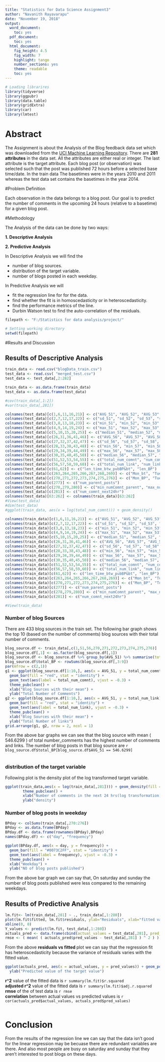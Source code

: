```yaml
---
title: "Statistics for Data Science Assignment3"
author: "Navanith Rayavarapu"
date: "November 19, 2018"
output:
  word_document:
    toc: yes
  pdf_document:
    toc: yes
  html_document:
    fig_height: 4.5
    fig_width: 7
    highlight: tango
    number_sections: yes
    theme: readable
    toc: yes
---
```


```r
# Loading librarires 
library(tidyverse)
library(ggpubr)
library(data.table)
library(gridExtra)
library(car)
library(lmtest)
```

# Abstract  

The Assignment is about the Analysis of the Blog feedback data set which was downloaded from the [UCI Machine Learning Repository](http://archive.ics.uci.edu/ml/index.php).  There are **281 attributes** in the data set. All the attributes are either real or integer. The last attribute is the target attribute. Each blog post (or observation) was selected such that the post was published 72 hours before a selected base time/date. In the train data The basetimes were in the years 2010 and 2011 whereas the test data set contains the  basetimes in the year 2014.  


#Problem Definition  

Each observation in the data belongs to a blog post. Our goal is to predict the number of comments in the upcoming 24 hours (relative to a basetime) for a given blog post.  

#Methodology  

The Analysis of the data can be done by two ways:  

**1. Descriptive Analysis**  

**2. Predictive Analysis**  


In Descriptive Analysis we will find the  

* number of blog sources.  
* distribution of the target variable.  
* number of blogs posted in each weekday.  

In Predictive Analysis we will  

* fit the  regression line for for the data.  
* find whether the fit is in homoscedasticity or in heteroscedasticity.  
* find the performance metrics of the line. 
* Durbin Watson test to find the auto-correlation of the residuals.  


```r


filepath <- "F:/Statistics for data analysis/project/"

# Setting working directory
setwd(filepath)
```


#Results and Discussion  

## Results of Descriptive Analysis  

```r
train_data <- read.csv("blogData_train.csv")
test_data <- read.csv( "merged_test.csv")
test_data <- test_data[,2:282]

train_data <- as.data.frame(train_data)
test_data <- as.data.frame(test_data)

#cov(train_data[,1:2])
#var(train_data[,281])

```

```r
colnames(test_data)[c(1,6,11,16,21)] <- c("AVG_51", "AVG_52", "AVG_53", "AVG_54", "AVG_55")
colnames(test_data)[c(2,7,12,17,22)] <- c("sd_51", "sd_52", "sd_53", "sd_54", "sd_55")
colnames(test_data)[c(3,8,13,18,23)] <- c("min_51", "min_52", "min_53", "min_54", "min_55")
colnames(test_data)[c(4,9,14,19,24)] <- c("max_51", "max_52", "max_53", "max_54", "max_55")
colnames(test_data)[c(5,10,15,20,25)] <- c("median_51", "median_52", "median_53", "median_54", "median_55")
colnames(test_data)[c(26,31,36,41,46)] <- c("AVG_56", "AVG_57", "AVG_58", "AVG_59", "AVG_60")
colnames(test_data)[c(27,32,37,42,47)] <- c("sd_56", "sd_57", "sd_58", "sd_59", "sd_60")
colnames(test_data)[c(28,33,38,43,48)] <- c("min_56", "min_57", "min_58", "min_59", "min_60")
colnames(test_data)[c(29,34,39,44,49)] <- c("max_56", "max_57", "max_58", "max_59", "max_60")
colnames(test_data)[c(30,35,40,45,50)] <- c("median_56", "median_57", "median_58", "median_59", "median_60")
colnames(test_data)[c(51,52,53,54,55)] <- c("total_num_comnt", "num_comnt_last24hr", "diff_comnt_btw_24and48hr","num_comnt_first_24hr", "diff_52&53")
colnames(test_data)[c(56,57,58,59,60)] <- c("total_num_link", "num_link_last24hr", "diff_link_btw_24and48hr","num_link_first_24hr", "diff_57&58")
colnames(test_data)[c(61,62)] <- c("len_time_btw_pubBP&bt", "len_BP")
colnames(test_data)[c(263,264,265,266,267,268,269)] <- c("Mon_bt", "Tue_bt", "Wed_bt", "Thu_bt", "Fri_bt", "Sat_bt", "Sun_bt")
colnames(test_data)[c(270,271,272,273,274,275,276)] <- c("Mon_BP", "Tue_BP", "Wed_BP", "Thu_BP", "Fri_BP", "Sat_BP", "Sun_BP")
colnames(test_data)[c(277)] <- c("num_parent_posts")
colnames(test_data)[c(278,279,280)] <- c("min_numComnt_parent", "max_numComnt_parent", "Avg_numComnt_parent")
colnames(test_data)[c(281)] <- c("num_comnt_next24hr")
colnames(test_data)[63:262] <- colnames(train_data)[63:262]
#View(test_data)
#dim(test_data)
#ggplot(train_data, aes(x = log(total_num_comnt))) + geom_density()
```

```r
colnames(train_data)[c(1,6,11,16,21)] <- c("AVG_51", "AVG_52", "AVG_53", "AVG_54", "AVG_55")
colnames(train_data)[c(2,7,12,17,22)] <- c("sd_51", "sd_52", "sd_53", "sd_54", "sd_55")
colnames(train_data)[c(3,8,13,18,23)] <- c("min_51", "min_52", "min_53", "min_54", "min_55")
colnames(train_data)[c(4,9,14,19,24)] <- c("max_51", "max_52", "max_53", "max_54", "max_55")
colnames(train_data)[c(5,10,15,20,25)] <- c("median_51", "median_52", "median_53", "median_54", "median_55")
colnames(train_data)[c(26,31,36,41,46)] <- c("AVG_56", "AVG_57", "AVG_58", "AVG_59", "AVG_60")
colnames(train_data)[c(27,32,37,42,47)] <- c("sd_56", "sd_57", "sd_58", "sd_59", "sd_60")
colnames(train_data)[c(28,33,38,43,48)] <- c("min_56", "min_57", "min_58", "min_59", "min_60")
colnames(train_data)[c(29,34,39,44,49)] <- c("max_56", "max_57", "max_58", "max_59", "max_60")
colnames(train_data)[c(30,35,40,45,50)] <- c("median_56", "median_57", "median_58", "median_59", "median_60")
colnames(train_data)[c(51,52,53,54,55)] <- c("total_num_comnt", "num_comnt_last24hr", "diff_comnt_btw_24and48hr","num_comnt_first_24hr", "diff_52&53")
colnames(train_data)[c(56,57,58,59,60)] <- c("total_num_link", "num_link_last24hr", "diff_link_btw_24and48hr","num_link_first_24hr", "diff_57&58")
colnames(train_data)[c(61,62)] <- c("len_time_btw_pubBP&bt", "len_BP")
colnames(train_data)[c(263,264,265,266,267,268,269)] <- c("Mon_bt", "Tue_bt", "Wed_bt", "Thu_bt", "Fri_bt", "Sat_bt", "Sun_bt")
colnames(train_data)[c(270,271,272,273,274,275,276)] <- c("Mon_BP", "Tue_BP", "Wed_BP", "Thu_BP", "Fri_BP", "Sat_BP", "Sun_BP")
colnames(train_data)[c(277)] <- c("num_parent_posts")
colnames(train_data)[c(278,279,280)] <- c("min_numComnt_parent", "max_numComnt_parent", "Avg_numComnt_parent")
colnames(train_data)[c(281)] <- c("num_comnt_next24hr")

#View(train_data)

```

### Number of blog Sources  

There are 433 blog sources in the train set. The following bar graph shows the top 10 (based on the number of comments) blog sources with their total number of comments.  

```r
blog_source.df <- train_data[,c(1,51,56,270,271,272,273,274,275,276)]
blog_source.df[,1] <- as.factor(blog_source.df[,1])
blog_source.df <- blog_source.df %>% group_by(AVG_51) %>% summarise(total_num_comnt = sum(total_num_comnt),total_num_link = sum(total_num_link), Monday_BP = sum(Mon_BP), Tuesday_BP = sum(Tue_BP), Wednesday_BP = sum(Wed_BP), Thursday_BP = sum(Thu_BP), Friday_BP = sum(Fri_BP), Saturday_BP = sum(Sat_BP), Sunday_BP = sum(Sun_BP)) %>% arrange(desc(total_num_comnt)) 
blog_source.df$total_BP <- rowSums(blog_source.df[,3:9])
par(mfrow = c(2,1))
g1 <- ggplot(blog_source.df[1:10,], aes(x = AVG_51, y = total_num_comnt)) +
  geom_bar(fill = "red", stat = "identity") +
  geom_text(aes(label = total_num_comnt), vjust = -0.3) + 
  theme_pubclean() +
  xlab("Blog Sources with their mean") +
  ylab("Total Number of Comments")
g2 <- ggplot(blog_source.df[1:10,], aes(x = AVG_51, y = total_num_link)) +
  geom_bar(fill = "red", stat = "identity") +
  geom_text(aes(label = total_num_link), vjust = -0.3) + 
  theme_pubclean() +
  xlab("Blog Sources with their mean") +
  ylab("Total Number of links")
grid.arrange(g1, g2, nrow = 2, ncol = 1)
```

From the above bar graphs we can see that the blog source with mean ( 546.6299 ) of total number_comments  has the highest number of comments and links. The number of blog posts in that blog source are `r blog_source.df$total_BP[blog_source.df$AVG_51 == 546.6299]`

```r

```


### distribution of the target variable  

Following plot is the density plot of the log transformed target variable.  

```r
ggplot(train_data,aes(x = log(train_data[,281]))) + geom_density(fill = "blue") + 
        theme_pubclean() +
        xlab("Number of comments in the next 24 hrs(log transformation)") +
        ylab("density")
```


### Number of blog posts in weekday  

```r
BPday <- colSums(train_data[,270:276])
BPday <- as.data.frame(BPday)
BPday.df <- data.frame(rownames(BPday),BPday)
names(BPday.df) <- c("day", "frequency")

ggplot(BPday.df, aes(x = day, y = frequency)) +
  geom_bar(fill = "#0073C2FF", stat = "identity") +
  geom_text(aes(label = frequency), vjust = -0.3) + 
  theme_pubclean() +
  xlab("Weekday") +
  ylab("NO of blog posts published")

```

From the above bar graph we can say that, On saturday and sunday the number of blog posts published were less compared to the remaining weekdays.


## Results of Predictive Analysis  

```r
lm.fit<- lm(train_data[,281] ~ ., train_data[,1:280])
plot(lm.fit$fitted, lm.fit$residuals, ylab="Residuals", xlab="fitted values", main="residuals vs fitted") 
abline(0, 0)  
Y_values <- predict(lm.fit, test_data[,1:280])
actuals_pred <- data.frame(cbind(actual_values = test_data[,281], pred_values = Y_values))
rmse <- ( mean( ( actuals_pred$pred_values - test_data[,281] ) ^ 2 ) ) ^0.5
```

From the above **residuals vs fitted ** plot we can say that the regression fit has heteroscedasticity because the variance of residuals varies with the fitted value.  

```r
ggplot(actuals_pred, aes(x = actual_values, y = pred_values)) + geom_point() + xlab("Actual values of the target value of the test data") +
  ylab("Predicted value of the target value")
```


**r^2** value of the fitted data is  `r summary(lm.fit)$r.squared`  
**adjusted r^2** value of the fitted data is  `r summary(lm.fit)$adj.r.squared`  
**rmse** of the of test data is `r rmse`  
**correlation** between actual values vs predicted values is `r cor(actuals_pred$actual_values, actuals_pred$pred_values)` 

```r
```

# Conclusion  
From the results of the regression line we can say that the data isn't good for the linear regression may be becuase there are redundant variables are there. And also most people are busy on saturday and sunday that they aren't interested to post blogs on these days.  







